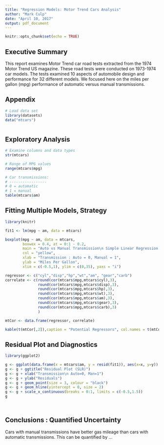 ```yaml
---
title: "Regression Models: Motor Trend Cars Analysis"
author: "Mark Culp"
date: "April 10, 2017"
output: pdf_document
---
```


```r
knitr::opts_chunk$set(echo = TRUE)
```

## Executive Summary
This report examines Motor Trend car road tests extracted from the 1974 Motor Trend US magazine.  These road tests were conducted on 1973-1974 car models.  The tests examined 10 aspects of automobile design and performance for 32 different models.  We focused here on the miles per gallon (mpg) performance of automatic versus manual transmissions.   


## Appendix
```r

# Load data set
library(datasets)
data("mtcars")



```
## Exploratory Analysis

```r

# Examine columns and data types
str(mtcars)

# Range of MPG values
range(mtcars$mpg)

# Car transmissions: 
# -----------------
# 0 = automatic 
# 1 = manual 
table(mtcars$am)

```

## Fitting Multiple Models, Strategy

```r

library(knitr)

fit1 <- lm(mpg ~ am, data = mtcars)

boxplot(mpg ~ am, data = mtcars,
        boxwex = 0.4, at = 0:1 - 0.2,
        main = "Auto vs Manual Transmission\n Simple Linear Regression (SLR)",
        col = "yellow",
        xlab = "Transmission : Auto = 0, Manual = 1",
        ylab = "Miles Per Gallon",
        xlim = c(-0.5,1), ylim = c(0,35), yaxs = "i")

regressor <- c("cyl","disp","hp","wt","am", "gear","carb")
correlate <- c(round(cor(mtcars$mpg,mtcars$cyl),3),
               round(cor(mtcars$mpg,mtcars$disp),3),
               round(cor(mtcars$mpg,mtcars$hp),3),
               round(cor(mtcars$mpg,mtcars$wt),3),
               round(cor(mtcars$mpg,mtcars$am),3),
               round(cor(mtcars$mpg,mtcars$gear),3),
               round(cor(mtcars$mpg,mtcars$carb),3)
               )

mtCor <- data.frame(regressor, correlate)

kable(t(mtCor[,2]),caption = "Potential Regressors", col.names = t(mtCor[,1]))


```

## Residual Plot and Diagnostics
```r

library(ggplot2)

g <- ggplot(data.frame(x = mtcars$am, y = resid(fit1)), aes(x=x, y=y))
g <- g + ggtitle("Residual Plot (SLR)") 
g <- g + xlab("Transmission\n Auto=0, Man=1")
g <- g + ylab("Residuals")
g <- g + geom_point(size = 3, colour = "black")
g <- g + geom_hline(yintercept = 0, size = 2)
g <- g + scale_x_continuous(breaks = 0:1, limits = c(-0.5,1.5))
g




```

## Conclusions : Quantified Uncertainty

Cars with manual transmissions have better gas mileage than cars with automatic transmissions.  This can be quantified by ...

```r

```


